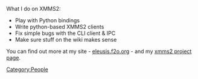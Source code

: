 {{Navbar}}

What I do on XMMS2:

* Play with Python bindings
* Write python-based XMMS2 clients
* Fix simple bugs with the CLI client & IPC
* Make sure stuff on the wiki makes sense

You can find out more at my site - [http://eleusis.f2o.org eleusis.f2o.org] - and my [http://eleusis.f2o.org/projects/xmms2/ xmms2 project page].

[[Category:People]]